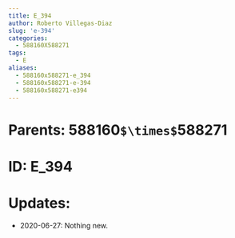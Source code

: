 ```yaml
---
title: E_394
author: Roberto Villegas-Diaz
slug: 'e-394'
categories:
  - 588160X588271
tags:
  - E
aliases:
  - 588160x588271-e_394
  - 588160x588271-e-394
  - 588160x588271-e394
---
```


# **Parents**: 588160`$\times$`588271
# **ID**: E_394
# **Updates**: 
 - 2020-06-27: Nothing new.
